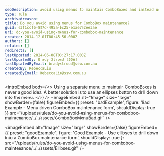 ```yaml
---
seoDescription: Avoid using menus to maintain ComboBoxes and instead use an ellipses button to drill down into the menu for efficient maintenance.
type: rule
archivedreason:
title: Do you avoid using menus for ComboBox maintenance?
guid: e3f1ccf6-887d-495a-bc25-e1ae7a2ee3ae
uri: do-you-avoid-using-menus-for-combobox-maintenance
created: 2014-12-01T00:45:56.000Z
authors: []
related: []
redirects: []
lastUpdated: 2024-06-08T03:27:17.000Z
lastUpdatedBy: Brady Stroud [SSW]
lastUpdatedByEmail: bradystroud@ssw.com.au
createdBy: RebeccaLiu
createdByEmail: RebeccaLiu@ssw.com.au
---
```


<introEmbed
  body={<>
Using a separate menu to maintain ComboBoxes is never a good idea. A better solution is to use an ellipses button to drill down into the menu.
  </>}
/>
<imageEmbed
  alt="Image"
  size="large"
  showBorder={false}
  figureEmbed={{
    preset: "badExample",
    figure: 'Bad Example - Menu driven ComboBox maintenance form',
    shouldDisplay: true
  }}
  src="/uploads/rules/do-you-avoid-using-menus-for-combobox-maintenance/../../assets/ComboBoxMenuBad.gif"
/>

<imageEmbed
  alt="Image"
  size="large"
  showBorder={false}
  figureEmbed={{
    preset: "goodExample",
    figure: 'Good Example - Use ellipses to drill down into a ComboBox maintenance form',
    shouldDisplay: true
  }}
  src="/uploads/rules/do-you-avoid-using-menus-for-combobox-maintenance/../../assets/Ellipses.gif"
/>
